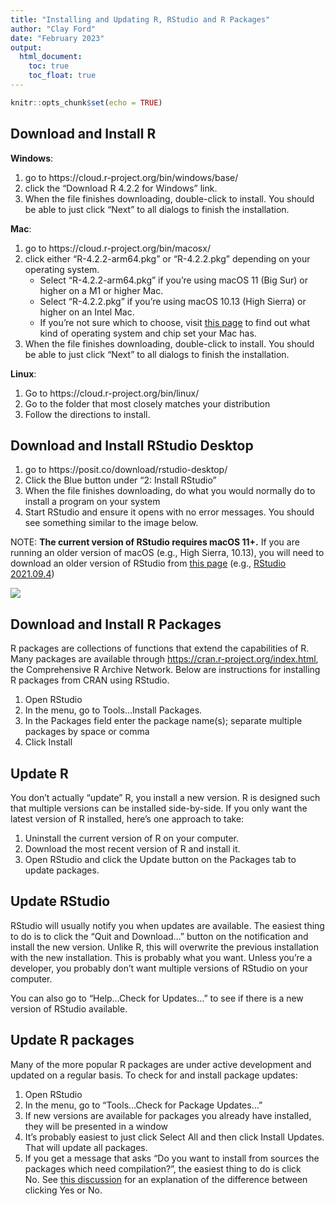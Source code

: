 ```yaml
---
title: "Installing and Updating R, RStudio and R Packages"
author: "Clay Ford"
date: "February 2023"
output: 
  html_document:
    toc: true
    toc_float: true
---
```


```r
knitr::opts_chunk$set(echo = TRUE)
```

## Download and Install R
 
**Windows**:

1. go to https://cloud.r-project.org/bin/windows/base/
2. click the "Download R 4.2.2 for Windows" link.
3. When the file finishes downloading, double-click to install. You should be able to just click "Next" to all dialogs to finish the installation.
 
**Mac**:

1. go to https://cloud.r-project.org/bin/macosx/
2. click either "R-4.2.2-arm64.pkg" or "R-4.2.2.pkg" depending on your operating system.
    * Select "R-4.2.2-arm64.pkg" if you're using macOS 11 (Big Sur) or higher on a M1 or higher Mac.
    * Select "R-4.2.2.pkg" if you're using macOS 10.13 (High Sierra) or higher on an Intel Mac.
    * If you're not sure which to choose, visit [this page](https://support.apple.com/en-us/HT201581) to find out what kind of operating system and chip set your Mac has.
3. When the file finishes downloading, double-click to install. You should be able to just click "Next" to all dialogs to finish the installation.
 
**Linux**:

1. Go to https://cloud.r-project.org/bin/linux/
2. Go to the folder that most closely matches your distribution
3. Follow the directions to install.
 
## Download and Install RStudio Desktop
 
1. go to https://posit.co/download/rstudio-desktop/
2. Click the Blue button under "2: Install RStudio"
3. When the file finishes downloading, do what you would normally do to install a program on your system
4. Start RStudio and ensure it opens with no error messages. You should see something similar to the image below.
 
NOTE: **The current version of RStudio requires macOS 11+.** If you are running an older version of macOS (e.g., High Sierra, 10.13), you will need to download an older version of RStudio from [this page](https://docs.posit.co/previous-versions/rstudio/) (e.g., [RStudio 2021.09.4](https://dailies.rstudio.com/version/2021.09.4+403.pro3/))

![](img/rstudio.jpg)

## Download and Install R Packages

R packages are collections of functions that extend the capabilities of R. Many packages are available through [https://cran.r-project.org/index.html](CRAN), the Comprehensive R Archive Network. Below are instructions for installing R packages from CRAN using RStudio. 

1.	Open RStudio
2.	In the menu, go to Tools...Install Packages.
3.	In the Packages field enter the package name(s); separate multiple packages by space or comma
4.	Click Install


## Update R

You don't actually "update" R, you install a new version. R is designed such that multiple versions can be installed side-by-side. If you only want the latest version of R installed, here's one approach to take:

1. Uninstall the current version of R on your computer.
2. Download the most recent version of R and install it.
3. Open RStudio and click the Update button on the Packages tab to update packages.

## Update RStudio

RStudio will usually notify you when updates are available. The easiest thing to do is to click the "Quit and Download..." button on the notification and install the new version. Unlike R, this will overwrite the previous installation with the new installation. This is probably what you want. Unless you're a developer, you probably don't want multiple versions of RStudio on your computer. 

You can also go to "Help...Check for Updates..." to see if there is a new version of RStudio available. 

## Update R packages

Many of the more popular R packages are under active development and updated on a regular basis. To check for and install package updates:

1.	Open RStudio
2.	In the menu, go to "Tools...Check for Package Updates..."
3.	If new versions are available for packages you already have installed, they will be presented in a window 
4.	It's probably easiest to just click Select All and then click Install Updates. That will update all packages.
5.	If you get a message that asks "Do you want to install from sources the packages which need compilation?", the easiest thing to do is click No. See [this discussion](https://community.rstudio.com/t/meaning-of-common-message-when-install-a-package-there-are-binary-versions-available-but-the-source-versions-are-later/2431) for an explanation of the difference between clicking Yes or No.

